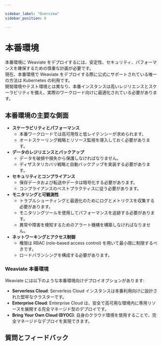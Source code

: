 ```yaml
---

sidebar_label: "Overview"
sidebar_position: 0 

---
```


# 本番環境

本番環境に Weaviate をデプロイするには、安定性、セキュリティ、パフォーマンスを確保するための慎重な計画が必要です。  
現在、本番環境で Weaviate をデプロイする際に公式にサポートされている唯一の方法は Kubernetes の利用です。  
開発環境やテスト環境とは異なり、本番インスタンスは高いレジリエンスとスケーラビリティを備え、実際のワークロード向けに最適化されている必要があります。

## 本番環境の主要な側面

- **スケーラビリティとパフォーマンス**
    - 本番ワークロードでは高可用性と低レイテンシーが求められます。 
    - オートスケーリング戦略とリソース監視を導入しておく必要があります。 
- **データのレジリエンスとバックアップ**
    - データを破損や損失から保護しなければなりません。 
    - ディザスタリカバリ戦略と自動バックアップを実装する必要があります。 
- **セキュリティとコンプライアンス**
    - 保存データおよび転送中データは暗号化する必要があります。 
    - コンプライアンスのベストプラクティスに従う必要があります。  
- **モニタリングと可観測性**
    - トラブルシューティングと最適化のためにログとメトリクスを収集する必要があります。 
    - モニタリングツールを使用してパフォーマンスを追跡する必要があります。 
    - 異常や障害を検知するためのアラート機構を構築しなければなりません。 
- **ネットワーキングとアクセス制御**
    - 権限は RBAC (role-based access control) を用いて最小限に制限するべきです。 
    - ロードバランシングを構成する必要があります。 

### Weaviate 本番環境

Weaviate には以下のような本番環境向けデプロイオプションがあります: 

- **Serverless Cloud**: Serverless Cloud インスタンスは本番利用向けに設計された堅牢なクラスターです。
- **Enterprise Cloud**: Enterprise Cloud は、安全で高可用な環境内に専用リソースを展開する完全マネージド型のデプロイです。
- **Bring Your Own Cloud (BYOC)**: 自身のクラウド環境を使用することで、完全マネージドなデプロイを実現できます。

## 質問とフィードバック


<DocsFeedback/>

